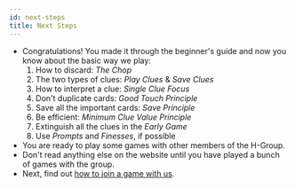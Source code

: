 ```yaml
---
id: next-steps
title: Next Steps
---
```



<BeginnersGuideProgress id="next-steps" />

- Congratulations! You made it through the beginner's guide and now you know about the basic way we play:
  1. How to discard: *The Chop*
  1. The two types of clues: *Play Clues* & *Save Clues*
  1. How to interpret a clue: *Single Clue Focus*
  1. Don't duplicate cards: *Good Touch Principle*
  1. Save all the important cards: *Save Principle*
  1. Be efficient: *Minimum Clue Value Principle*
  1. Extinguish all the clues in the *Early Game*
  1. Use *Prompts* and *Finesses*, if possible
- You are ready to play some games with other members of the H-Group.
- Don't read anything else on the website until you have played a bunch of games with the group.
- Next, find out [how to join a game with us](../how-to-join.mdx).
